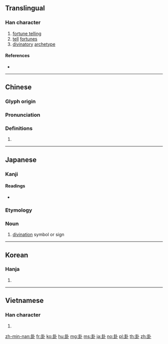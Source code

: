 {{character info/new}}
==Translingual==

===Han character===
{{Han char|rn=25|rad=卜|as=06|sn=8|four=43100|canj=GGY|ids=⿰圭卜}}

# [[fortune telling]]
# [[tell]] [[fortune]]s
# [[divinatory]] [[archetype]]

====References====
* {{Han ref|kx=0158.130|dkj=02798|dj=0362.090|hdz=10094.050|uh=5366|ud=21350|bh=A8F6|bd=43254}}

----

==Chinese==
{{zh-forms}}

===Glyph origin===
{{Han etym}}

===Pronunciation===
{{zh-pron
|m=guà
|c=gwaa3
|h=pfs=
|md=
|mn=kòa
|w=
|mc=y
|oc=y
|cat=
}}

===Definitions===
{{zh-hanzi}}

# {{rfdef|lang=zh}}

----

==Japanese==

===Kanji===
{{ja-kanji|grade=|rs=卜06}}

====Readings====
* {{ja-readings|on=[[か]] (ka), [[け]] (ke)|kun=[[うらかた]] (urakata)}}

===Etymology===
{{wikipedia|lang=ja}}
{{ja-kanjitab|け|yomi=o}}

===Noun===
{{ja-noun|け}}

# [[divination]] symbol or sign

----

==Korean==

===Hanja===
{{ko-hanja|hangeul=괘|rv=gwae|mr=kwae}}

# {{defn|lang=ko|sort=卜06}}

----

==Vietnamese==

===Han character===
{{vi-hantu|[[quái]]|rs=卜06}}

# {{defn|lang=vi|sort=卜06}}

[[zh-min-nan:卦]]
[[fr:卦]]
[[ko:卦]]
[[hu:卦]]
[[mg:卦]]
[[ms:卦]]
[[ja:卦]]
[[no:卦]]
[[pl:卦]]
[[th:卦]]
[[zh:卦]]